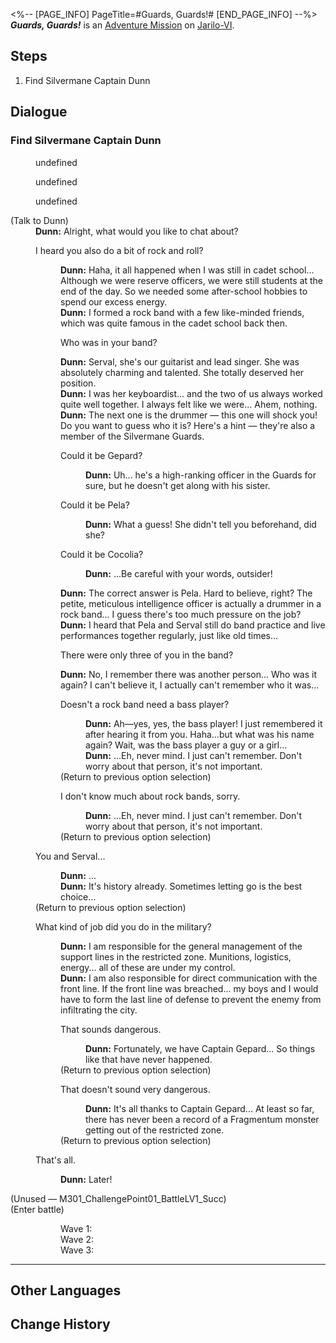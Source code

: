 <%-- [PAGE_INFO]
PageTitle=#Guards, Guards!#
[END_PAGE_INFO] --%>
{{Stub|Dialogue.}}
{{Mission Infobox
|id            = 2011102
|title         = 
|image         = <!--Mission Guards, Guards!.png-->
|type          = Adventure
|event_name    = 
|chapter       = 
|requirements  = {{subst:void|<!--Unknown: {"Type":"Manual"}-->}}
|summary       = <!--official mission summary from Fate's Atlas-->
|characters    = Dunn; Trailblazer
|startLocation = [[Jarilo-VI]] - [[Silvermane Guard Restricted Zone]]
|world         = Jarilo-VI
|area          = Silvermane Guard Restricted Zone
|prev          = 
|next          = 
|rewards       = 
}}
'''''Guards, Guards!''''' is an [[Adventure Mission]] on [[Jarilo-VI]].

==Steps==
# Find Silvermane Captain Dunn

<!--
==Gameplay Notes==

--><!--
==Trial Character==

-->
==Dialogue==
{{Stub Dialogue}}

===Find Silvermane Captain Dunn{{subst:void|<!--201110201-->}}===
{{Mission Description|type=adventure|location=Silvermane Guard Restricted Zone|Word has it that a certain Captain of the Silvermane Guard Restricted Zone is looking up and down for a group of outsiders, who are said to be well-dressed with a lordly bearing. They knocked out half of the soldiers in the Restricted Zone... including the Captain himself.<br />Does he want payback? Or is he so impressed by how good of a fighter you are and decided to become a student of yours? The latter, however unlikely it seems, may as well be plausible.<br />In any event, perhaps you should pay a visit to this Captain. Just try not to beat the snot out of everyone this time around.}}
{{Dialogue Start}}
<!--Unknown TalkSentence: 401120101-->
:{{DIcon}} undefined
:{{DIcon}} undefined
<!--Unknown TalkSentence: 401120103-->
:{{DIcon}} undefined
<!--Unknown TalkSentence: 401120107-->

;(Talk to Dunn)
:'''Dunn:''' Alright, what would you like to chat about?
:{{DIcon|Talk}} I heard you also do a bit of rock and roll?
::'''Dunn:''' Haha, it all happened when I was still in cadet school... Although we were reserve officers, we were still students at the end of the day. So we needed some after-school hobbies to spend our excess energy.
::'''Dunn:''' I formed a rock band with a few like-minded friends, which was quite famous in the cadet school back then.
::{{DIcon|Arrow}} Who was in your band?
::'''Dunn:''' Serval, she's our guitarist and lead singer. She was absolutely charming and talented. She totally deserved her position.
::'''Dunn:''' I was her keyboardist... and the two of us always worked quite well together. I always felt like we were... Ahem, nothing.
::'''Dunn:''' The next one is the drummer &mdash; this one will shock you! Do you want to guess who it is? Here's a hint &mdash; they're also a member of the Silvermane Guards.
::{{DIcon|Arrow}} Could it be Gepard?
:::'''Dunn:''' Uh... he's a high-ranking officer in the Guards for sure, but he doesn't get along with his sister.
::{{DIcon|Arrow}} Could it be Pela?
:::'''Dunn:''' What a guess! She didn't tell you beforehand, did she?
::{{DIcon|Arrow}} Could it be Cocolia?
:::'''Dunn:''' ...Be careful with your words, outsider!
::'''Dunn:''' The correct answer is Pela. Hard to believe, right? The petite, meticulous intelligence officer is actually a drummer in a rock band... I guess there's too much pressure on the job?
::'''Dunn:''' I heard that Pela and Serval still do band practice and live performances together regularly, just like old times...
::{{DIcon|Arrow}} There were only three of you in the band?
::'''Dunn:''' No, I remember there was another person... Who was it again? I can't believe it, I actually can't remember who it was...
::{{DIcon|Arrow}} Doesn't a rock band need a bass player?
:::'''Dunn:''' Ah&mdash;yes, yes, the bass player! I just remembered it after hearing it from you. Haha...but what was his name again? Wait, was the bass player a guy or a girl...
:::'''Dunn:''' ...Eh, never mind. I just can't remember. Don't worry about that person, it's not important.
::;(Return to previous option selection)
::{{DIcon|Arrow}} I don't know much about rock bands, sorry.
:::'''Dunn:''' ...Eh, never mind. I just can't remember. Don't worry about that person, it's not important.
::;(Return to previous option selection)
:{{DIcon|Talk}} You and Serval...
::'''Dunn:''' ...
::'''Dunn:''' It's history already. Sometimes letting go is the best choice...
:;(Return to previous option selection)
:{{DIcon|Talk}} What kind of job did you do in the military?
::'''Dunn:''' I am responsible for the general management of the support lines in the restricted zone. Munitions, logistics, energy... all of these are under my control.
::'''Dunn:''' I am also responsible for direct communication with the front line. If the front line was breached... my boys and I would have to form the last line of defense to prevent the enemy from infiltrating the city.
::{{DIcon|Return}} That sounds dangerous.
:::'''Dunn:''' Fortunately, we have Captain Gepard... So things like that have never happened.
::;(Return to previous option selection)
::{{DIcon|Return}} That doesn't sound very dangerous.
:::'''Dunn:''' It's all thanks to Captain Gepard... At least so far, there has never been a record of a Fragmentum monster getting out of the restricted zone.
::;(Return to previous option selection)
:{{DIcon|Exit}} That's all.
::'''Dunn:''' Later!
;(Unused &mdash; M301_ChallengePoint01_BattleLV1_Succ)
;(Enter battle)
:::Wave 1: {{Enemy List|Silvermane Soldier*2; Silvermane Gunner*1}}
:::Wave 2: {{Enemy List|Silvermane Soldier*1; Silvermane Gunner*2}}
:::Wave 3: {{Enemy List|Silvermane Soldier*1; Silvermane Lieutenant*1; Silvermane Gunner*1}}
----
<!--Unknown TalkSentence: 401120126-->
<!--Unknown TalkSentence: 401120127-->
<!--Unknown TalkSentence: 401120128-->
<!--Unknown TalkSentence: 401120129-->
<!--Unknown TalkSentence: 401120130-->
{{Dialogue End}}

==Other Languages==
{{Other Languages
|en   = Guards, Guards!
|zhs  = 卫兵！卫兵！
|zht  = 衛兵！衛兵！
|ja   = 衛兵！衛兵！
|ko   = 병사! 병사!
|es   = ¡Guardias! ¡Guardias!
|fr   = Gardes, gardes&nbsp;!
|ru   = Стража, стража!
|th   = ทหาร! ทหาร!
|vi   = Vệ Binh! Vệ Binh!
|de   = Wachen, Wachen!
|id   = Guard! Guard!
|pt   = Guardas, Guardas!
}}

==Change History==
{{Change History|1.0}}
